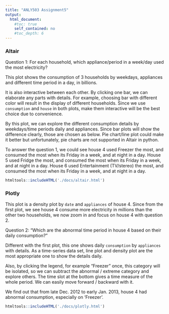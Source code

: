 ```yaml
---
title: "ANLY503 Assignment5"
output:
  html_document:
    #toc: true
    self_contained: no
    #toc_depth: 6
---
```


### Altair

Question 1: For each household, which appliance/period in a week/day used the most electricity? 

This plot shows the consumption of 3 households by weekdays, appliances and different time period in a day, in billions. 

It is also interactive between each other. By clicking one bar, we can elaborate any parts with details. For example, choosing bar with different color will result in the display of different households. Since we use `consumption` and `house` in both plots, make them interactive will be the best choice due to convenience. 

By this plot, we can explore the different consumption details by weekdays/time periods daily and appliances. Since bar plots will show the difference clearly, those are chosen as below. Pie chart/line plot could make it better but unfortunately, pie charts are not supported in Altair in python.

To answer the question 1, we could see house 4 used Freezer the most, and consumed the most when its Friday in a week, and at night in a day. House 5 used Fridge the most, and consumed the most when its Friday in a week, and at night in a day. House 6 used Entertainment (TV/stereo) the most, and consumed the most when its Friday in a week, and at night in a day.

```r
htmltools::includeHTML('./docs/altair.html')
```


### Plotly
This plot is a density plot by `date` and `appliances` of house 4. Since from the first plot, we see house 4 consume more electricity in millions than the other two households, we now zoom in and focus on house 4 with question 2. 

Question 2: "Which are the abnormal time period in house 4 based on their daily consumption?"

Different with the first plot, this one shows daily `consumption` by `appliances` with details. As a time-series data set, line plot and density plot are the most appropriate one to show the details daily.

Also, by clicking the legend, for example "Freezer" once, this category will be isolated, so we can subtract the abnormal / extreme category and explore others. The time slot at the bottom gives a time measure of the whole period. We can easily move forward / backward with it. 

We find out that from late Dec. 2012 to early Jan. 2013, house 4 had abnormal consumption, especially on 'Freezer'.

```r
htmltools::includeHTML('./docs/plotly.html')
```


